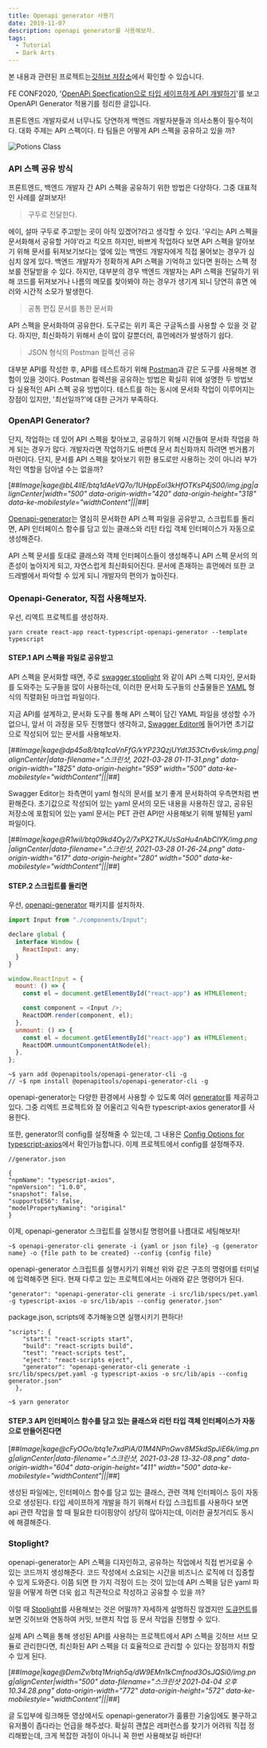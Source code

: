 ```yaml
---
title: Openapi generator 사용기
date: 2019-11-07
description: openapi generator를 사용해보자.
tags:
  - Tutorial
  - Dark Arts
---
```


본 내용과 관련된 프로젝트는[깃허브 저장소](https://github.com/youthfulhps/react-typescript-openapi-generator)에서 확인할 수 있습니다.

FE CONF2020, '[OpenAPi Specfication으로 타입 세이프하게 API 개발하기](https://www.youtube.com/watch?v=J4JHLESAiFk&t=1471s)'를 보고 OpenAPI Generator 적용기를 정리한 글입니다.

프론트엔드 개발자로서 너무나도 당연하게 백엔드 개발자분들과 의사소통이 필수적이다. 대화 주제는 API 스펙이다. 타 팀들은 어떻게 API 스펙을 공유하고 있을 까?

![Potions Class](./thumbnail.png)

### **API 스펙 공유 방식**

프론트엔드, 백엔드 개발자 간 API 스펙을 공유하기 위한 방법은 다양하다. 그중 대표적인 사례를 살펴보자!

> 구두로 전달한다.

에이, 설마 구두로 주고받는 곳이 아직 있겠어?라고 생각할 수 있다. '우리는 API 스펙을 문서화해서 공유할 거야'라고 킥오프 하지만, 바쁘게 작업하다 보면 API 스펙을 알아보기 위해 문서를 뒤져보기보다는 옆에 있는 백엔드 개발자에게 직접 물어보는 경우가 심심치 않게 있다. 백엔드 개발자가 정확하게 API 스펙을 기억하고 있다면 원하는 스펙 정보를 전달받을 수 있다. 하지만, 대부분의 경우 백엔드 개발자는 API 스펙을 전달하기 위해 코드를 뒤져보거나 나름의 메모를 찾아봐야 하는 경우가 생기게 되니 당연히 휴면 에러와 시간적 소모가 발생한다.

> 공통 편집 문서를 통한 문서화

API 스펙을 문서화하여 공유한다. 도구로는 위키 혹은 구글독스를 사용할 수 있을 것 같다. 하지만, 최신화하기 위해서 손이 많이 갈뿐더러, 휴먼에러가 발생하기 쉽다.

> JSON 형식의 Postman 컬렉션 공유

대부분 API를 작성한 후, API를 테스트하기 위해 [Postman](https://www.postman.com/)과 같은 도구를 사용해본 경험이 있을 것이다. Postman 컬렉션을 공유하는 방법은 확실히 위에 설명한 두 방법보다 실용적인 API 스펙 공유 방법이다. 테스트를 하는 동시에 문서화 작업이 이루어지는 장점이 있지만, '최선일까?'에 대한 근거가 부족하다.

### **OpenAPI Generator?**

단지, 작업하는 데 있어 API 스펙을 찾아보고, 공유하기 위해 시간들여 문서화 작업을 하게 되는 경우가 많다. 개발자라면 작업하기도 바쁜데 문서 최신화까지 하려면 번거롭기 마련이다. 단지, 문서를 API 스펙을 찾아보기 위한 용도로만 사용하는 것이 아니라 부가적인 역할을 담아낼 수는 없을까?

[##_Image|kage@bL4lIE/btq1dAeVQ7o/1UHppEol3kHfOTKsP4jS00/img.jpg|alignCenter|width="500" data-origin-width="420" data-origin-height="318" data-ke-mobilestyle="widthContent"|||_##]

[Openapi-generator](https://openapi-generator.tech/docs/installation)는 열심히 문서화한 API 스펙 파일을 공유받고, 스크립트를 돌리면, API 인터페이스 함수를 담고 있는 클래스와 리턴 타입 객체 인터페이스가 자동으로 생성해준다.

API 스펙 문서를 토대로 클래스와 객체 인터페이스들이 생성해주니 API 스펙 문서의 의존성이 높아지게 되고, 자연스럽게 최신화되어진다. 문서에 존재하는 휴먼에러 또한 코드레벨에서 파악할 수 있게 되니 개발자의 편의가 높아진다.

### **Openapi-Generator, 직접 사용해보자.**

우선, 리엑트 프로젝트를 생성하자.

```
yarn create react-app react-typescript-openapi-generator --template typescript
```

#### **STEP.1 API 스펙을 파일로 공유받고**

API 스펙을 문서화할 때면, 주로 [swagger](https://swagger.io/),[stoplight](https://stoplight.io/) 와 같이 API 스펙 디자인, 문서화를 도와주는 도구들을 많이 사용하는데, 이러한 문서화 도구들의 산출물들은 [YAML](https://ko.wikipedia.org/wiki/YAML) 형식의 직렬화된 마크업 파일이다.

지금 API를 설계하고, 문서화 도구를 통해 API 스펙이 담긴 YAML 파일을 생성할 수가 없으니, 앞서 이 과정을 모두 진행했다 생각하고, [Swagger Editor에](https://editor.swagger.io/) 들어가면 초기값으로 작성되어 있는 문서를 사용해보자.

[##_Image|kage@dp45a8/btq1caVnFfG/kYP23QzjUYdt353Ctv6vsk/img.png|alignCenter|data-filename="스크린샷, 2021-03-28 01-11-31.png" data-origin-width="1825" data-origin-height="959" width="500" data-ke-mobilestyle="widthContent"|||_##]

Swagger Editor는 좌측면이 yaml 형식의 문서를 보기 좋게 문서화하여 우측면처럼 변환해준다. 초기값으로 작성되어 있는 yaml 문서의 모든 내용을 사용하진 않고, 공유된 저장소에 포함되어 있는 yaml 문서는 PET 관련 API만 사용해보기 위해 발췌된 yaml 파일이다.

[##_Image|kage@R1wiI/btq09kd4Oy2/7xPX2TKJUsSaHu4nAbClYK/img.png|alignCenter|data-filename="스크린샷, 2021-03-28 01-26-24.png" data-origin-width="617" data-origin-height="280" width="500" data-ke-mobilestyle="widthContent"|||_##]

#### **STEP.2 스크립트를 돌리면**

우선, [openapi-generator](https://openapi-generator.tech/docs/installation) 패키지를 설치하자.

```js
import Input from "./components/Input";

declare global {
  interface Window {
    ReactInput: any;
  }
}

window.ReactInput = {
  mount: () => {
    const el = document.getElementById("react-app") as HTMLElement;

    const component = <Input />;
    ReactDOM.render(component, el);
  },
  unmount: () => {
    const el = document.getElementById("react-app") as HTMLElement;
    ReactDOM.unmountComponentAtNode(el);
  },
};
```

```
~$ yarn add @openapitools/openapi-generator-cli -g
// ~$ npm install @openapitools/openapi-generator-cli -g
```

openapi-generator는 다양한 환경에서 사용할 수 있도록 여러 [generator](https://openapi-generator.tech/docs/generators)를 제공하고 있다. 그중 리엑트 프로젝트와 잘 어울리고 익숙한 typescript-axios generator를 사용한다.

또한, generator의 config를 설정해줄 수 있는데, 그 내용은 [Config Options for typescript-axios](https://openapi-generator.tech/docs/generators/typescript-axios/)에서 확인가능합니다. 이제 프로젝트에서 config를 설정해주자.

```
//generator.json

{
"npmName": "typescript-axios",
"npmVersion": "1.0.0",
"snapshot": false,
"supportsES6": false,
"modelPropertyNaming": "original"
}
```

이제, openapi-generator 스크립트를 실행시킬 명령어를 나름대로 세팅해보자!

```
~$ openapi-generator-cli generate -i {yaml or json file} -g {generator name} -o {file path to be created} --config {config file}
```

openapi-generator 스크립트를 실행시키기 위해선 위와 같은 구조의 명령어를 터미널에 입력해주면 된다. 현재 다루고 있는 프로젝트에서는 아래와 같은 명령어가 된다.

```
"generator": "openapi-generator-cli generate -i src/lib/specs/pet.yaml -g typescript-axios -o src/lib/apis --config generator.json"
```

package.json, scripts에 추가해놓으면 실행시키기 편하다!

```
"scripts": {
    "start": "react-scripts start",
    "build": "react-scripts build",
    "test": "react-scripts test",
    "eject": "react-scripts eject",
    "generator": "openapi-generator-cli generate -i src/lib/specs/pet.yaml -g typescript-axios -o src/lib/apis --config generator.json"
  },
```

```
~$ yarn generator
```

#### **STEP.3 API 인터페이스 함수를 담고 있는 클래스와 리턴 타입 객체 인터페이스가 자동으로 만들어진다면**

[##_Image|kage@cFyOOo/btq1e7xdPiA/01M4NPnGwv8M5kdSpJiE6k/img.png|alignCenter|data-filename="스크린샷, 2021-03-28 13-32-08.png" data-origin-width="604" data-origin-height="411" width="500" data-ke-mobilestyle="widthContent"|||_##]

생성된 파일에는, 인터페이스 함수를 담고 있는 클래스, 관련 객체 인터페이스 등이 자동으로 생성된다. 타입 세이프하게 개발을 하기 위해서 타입 스크립트를 사용하다 보면 api 관련 작업을 할 때 필요한 타이핑양이 상당히 많아지는데, 이러한 골칫거리도 동시에 해결해준다.

### **Stoplight?**

openapi-generator는 API 스펙을 디자인하고, 공유하는 작업에서 직접 번거로울 수 있는 코드까지 생성해준다. 코드 작성에서 소요되는 시간을 비즈니스 로직에 더 집중할 수 있게 도와준다. 이쯤 되면 한 가지 걱정이 드는 것이 있는데 API 스펙을 담은 yaml 파일을 어떻게 하면 더욱 쉽고 직관적으로 작성하고 공유할 수 있을 까?

이럴 때 [Stoplight](https://stoplight.io/)를 사용해보는 것은 어떨까? 자세하게 설명하진 않겠지만 [도큐먼트](https://meta.stoplight.io/docs/platform/2.-workspaces/b.adding-projects.md)를 보면 깃허브와 연동하여 커밋, 브랜치 작업 등 문서 작업을 진행할 수 있다.

실제 API 스펙을 통해 생성된 API를 사용하는 프로젝트에서 API 스펙을 깃허브 서브 모듈로 관리한다면, 최신화된 API 스펙을 더 효율적으로 관리할 수 있다는 장점까지 취할 수 있게 된다.

[##_Image|kage@DemZv/btq1Mriqh5q/dW9EMn1kCmfnod3OsJQSi0/img.png|alignCenter|width="500" data-filename="스크린샷 2021-04-04 오후 10.34.28.png" data-origin-width="772" data-origin-height="572" data-ke-mobilestyle="widthContent"|||_##]

글 도입부에 링크해둔 영상에서도 openapi-generator가 훌륭한 기술임에도 불구하고 유저풀이 좁다라는 언급을 해주셨다. 확실히 괜찮은 레퍼런스를 찾기가 어려워 직접 정리해봤는데, 크게 복잡한 과정이 아니니 꼭 한번 사용해보길 바란다!
